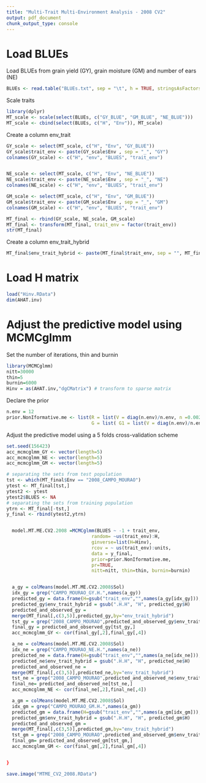 ---
title: "Multi-Trait Multi-Environment Analysis - 2008 CV2"
output: pdf_document
chunk_output_type: console
---
# Load BLUEs


Load BLUEs from grain yield (GY), grain moisture (GM) and number of ears (NE)

```{r eval=FALSE, message=FALSE}
BLUEs <- read.table("BLUEs.txt", sep = "\t", h = TRUE, stringsAsFactors = F)
```

Scale traits 

```{r eval=FALSE, message=FALSE}
library(dplyr)
MT_scale <- scale(select(BLUEs, c("GY_BLUE", "GM_BLUE", "NE_BLUE")))
MT_scale <- cbind(select(BLUEs, c("H", "Env")), MT_scale)
```

Create a column env_trait

```{r eval=FALSE, message=FALSE}
GY_scale <- select(MT_scale, c("H", "Env", "GY_BLUE"))
GY_scale$trait_env <- paste(GY_scale$Env , sep = "_", "GY")
colnames(GY_scale) <- c("H", "env", "BLUES", "trait_env")


NE_scale <- select(MT_scale, c("H", "Env", "NE_BLUE"))
NE_scale$trait_env <- paste(NE_scale$Env , sep = "_", "NE")
colnames(NE_scale) <- c("H", "env", "BLUES", "trait_env")

GM_scale <- select(MT_scale, c("H", "Env", "GM_BLUE"))
GM_scale$trait_env <- paste(GM_scale$Env , sep = "_", "GM")
colnames(GM_scale) <- c("H", "env", "BLUES", "trait_env")

MT_final <- rbind(GY_scale, NE_scale, GM_scale)
MT_final <- transform(MT_final, trait_env = factor(trait_env))
str(MT_final)
```

Create a column env_trait_hybrid

```{r eval=FALSE, message=FALSE}
MT_final$env_trait_hybrid <- paste(MT_final$trait_env, sep = "", MT_final$H)
```


# Load H matrix

```{r eval=FALSE, message=FALSE}
load("Hinv.RData")
dim(AHAT.inv)
```


# Adjust the predictive model using MCMCglmm


Set the number of iterations, thin and burnin

```{r eval=FALSE, message=FALSE}
library(MCMCglmm)
nitt=30000
thin=5
burnin=6000
Hinv = as(AHAT.inv,"dgCMatrix") # transform to sparse matrix
```

Declare the prior

```{r eval=FALSE, message=FALSE}
n.env = 12
prior.NonIformative.me <- list(R = list(V = diag(n.env)/n.env, n =0.002), 
                               G = list( G1 = list(V = diag(n.env)/n.env, n = 0.002)))
```


Adjust the predictive model using a 5 folds cross-validation scheme

```{r, eval=FALSE, message=FALSE}
set.seed(156423) 
acc_mcmcglmm_GY <- vector(length=5)
acc_mcmcglmm_NE <- vector(length=5)
acc_mcmcglmm_GM <- vector(length=5)

# separating the sets from test population
tst <- which(MT_final$Env == "2008_CAMPO_MOURAO")
ytest <- MT_final[tst,]
ytest2 <- ytest
ytest2$BLUES <- NA
# separating the sets from training population
ytrn <- MT_final[-tst,]
y_final <- rbind(ytest2,ytrn)


  model.MT.ME.CV2.2008 =MCMCglmm(BLUES ~ -1 + trait_env,
                               random= ~us(trait_env):H,
                               ginverse=list(H=Hinv),
                               rcov = ~ us(trait_env):units,
                               data = y_final, 
                               prior=prior.NonIformative.me,
                               pr=TRUE,
                               nitt=nitt, thin=thin, burnin=burnin)


  a_gy = colMeans(model.MT.ME.CV2.2008$Sol)
  idx_gy = grep("CAMPO_MOURAO_GY.H.",names(a_gy))
  predicted_gy = data.frame(H=gsub("trait_env","",names(a_gy[idx_gy])),a_gy[idx_gy])
  predicted_gy$env_trait_hybrid = gsub(".H.H", "H", predicted_gy$H)
  predicted_and_observed_gy = 
  merge(MT_final[,c(3,5)],predicted_gy,by="env_trait_hybrid")
  tst_gy = grep("2008_CAMPO_MOURAO",predicted_and_observed_gy$env_trait_hybrid)
  final_gy = predicted_and_observed_gy[tst_gy,]
  acc_mcmcglmm_GY <- cor(final_gy[,2],final_gy[,4])

  a_ne = colMeans(model.MT.ME.CV2.2008$Sol)
  idx_ne = grep("CAMPO_MOURAO_NE.H.",names(a_ne))
  predicted_ne = data.frame(H=gsub("trait_env","",names(a_ne[idx_ne])),a_ne[idx_ne])
  predicted_ne$env_trait_hybrid = gsub(".H.H", "H", predicted_ne$H)
  predicted_and_observed_ne = 
  merge(MT_final[,c(3,5)],predicted_ne,by="env_trait_hybrid")
  tst_ne = grep("2008_CAMPO_MOURAO",predicted_and_observed_ne$env_trait_hybrid)
  final_ne= predicted_and_observed_ne[tst_ne,]
  acc_mcmcglmm_NE <- cor(final_ne[,2],final_ne[,4])

  a_gm = colMeans(model.MT.ME.CV2.2008$Sol)
  idx_gm = grep("CAMPO_MOURAO_GM.H.",names(a_gm))
  predicted_gm = data.frame(H=gsub("trait_env","",names(a_gm[idx_gm])),a_gm[idx_gm])
  predicted_gm$env_trait_hybrid = gsub(".H.H", "H", predicted_gm$H)
  predicted_and_observed_gm = 
  merge(MT_final[,c(3,5)],predicted_gm,by="env_trait_hybrid")
  tst_gm = grep("2008_CAMPO_MOURAO",predicted_and_observed_gm$env_trait_hybrid)
  final_gm= predicted_and_observed_gm[tst_gm,]
  acc_mcmcglmm_GM <- cor(final_gm[,2],final_gm[,4])


}

save.image("MTME_CV2_2008.RData")  
```



